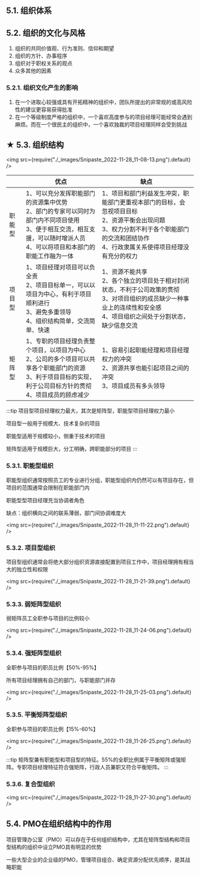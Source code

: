 ## 5.1. 组织体系

## 5.2. 组织的文化与风格
1. 组织的共同价值观、行为准则、信仰和期望
2. 组织的方针、办事程序
3. 组织对于职权关系的观点
4. 众多其他的因素

### 5.2.1. 组织文化产生的影响
1. 在一个进取心较强或具有开拓精神的组织中，团队所提出的非常规的或高风险性的建议更容易获得批准
2. 在一个等级制度严格的组织中，一个喜欢高度参与的项目经理可能经常会遇到麻烦。而在一个很民主的组织中，一个喜欢独裁的项目经理同样会受到挑战

## ★ 5.3. 组织结构

<img src={require("./_images/Snipaste_2022-11-28_11-08-13.png").default} />

|        | 优点                                                                                                                                                                         | 缺点                                                                                                                                                                                         |
| ------ | ---------------------------------------------------------------------------------------------------------------------------------------------------------------------------- | -------------------------------------------------------------------------------------------------------------------------------------------------------------------------------------------- |
| 职能型 | 1、可以充分发挥职能部门的资源集中优势<br>2、部门的专家可以同时为部门内不同项目使用<br>3、便于相互交流，相互支援，可以随时增派人员<br>4、可以将项目和本部门的职能工作融为一体 | 1、项目和部门利益发生冲突，职能部门更重视本部门的目标，会忽视项目目标<br>2、资源平衡会出现问题<br>3、权力分割不利于各个职能部门的交流和团结协作<br>4、行政隶属关系使得项目经理没有充分的权力 |
| 项目型 | 1、项目经理对项目可以负全责<br>2、项目目标单一，可以以项目为中心，有利于项目顺利进行<br>3、避免多重领导<br>4、组织结构简单，交流简单、快速                                   | 1、资源不能共享<br>2、各个独立的项目处于相对封闭状态，不利于公司政策的贯彻<br>3、对项目组织的成员缺少一种事业上的连续性和安全感<br>4、项目组织之间处于分割状态，缺少信息交流                 |
| 矩阵型 | 1、专职的项目经理负责整个项目，以项目为中心<br>2、公司的多个项目可以共享各个职能部门的资源<br>3、利于项目目标的实现，利于公司目标方针的贯彻<br>4、项目成员的顾虑减少         | 1、容易引起职能经理和项目经理              权力的冲突<br>2、资源共享也能引起项目之间的冲突<br>3、项目成员有多头领导                                                                          |

:::tip
项目型项目经理权力最大，其次是矩阵型，职能型项目经理权力最小

项目型一般用于规模大、技术复杂的项目

职能型适用于规模较小，侧重于技术的项目

矩阵型适用于规模巨大，分工明确，跨职能部分的项目
:::

### 5.3.1. 职能型组织
职能型组织通常按照员工的专业进行分组，职能型组织内仍然可以有项目存在，但项目的范围通常会限制在职能部门内

职能型型项目经理充当协调者角色

缺点：组织横向之间的联系薄弱，部门间协调难度大

<img src={require("./_images/Snipaste_2022-11-28_11-11-22.png").default} />

### 5.3.2. 项目型组织
项目型组织通常会将绝大部分组织资源直接配置到项目工作中，项目经理拥有相当大的独立性和权限

<img src={require("./_images/Snipaste_2022-11-28_11-21-39.png").default} />

### 5.3.3. 弱矩阵型组织
弱矩阵员工全职参与项目的比例较小

<img src={require("./_images/Snipaste_2022-11-28_11-24-06.png").default} />

### 5.3.4. 强矩阵型组织
全职参与项目的职员比例【50%-95%】

所有项目经理拥有自己的部门，与职能部门并存

<img src={require("./_images/Snipaste_2022-11-28_11-25-03.png").default} />

### 5.3.5. 平衡矩阵型组织
全职参与项目的职员比例【15%-60%】

<img src={require("./_images/Snipaste_2022-11-28_11-26-25.png").default} />

:::tip
矩阵型兼有职能型和项目型的特征。55%的全职比例属于平衡矩阵或强矩阵。专职项目经理特征符合强矩阵，行政人员兼职又符合平衡矩阵。
:::

### 5.3.6. 复合型组织

<img src={require("./_images/Snipaste_2022-11-28_11-27-30.png").default} />

## 5.4. PMO在组织结构中的作用
项目管理办公室（PMO）可以存在于任何组织结构中，尤其在矩阵型结构和项目型结构的组织中设立PMO具有明显的优势

一些大型企业的企业级的PMO，管理项目组合、确定资源分配优先顺序，是其战略职能